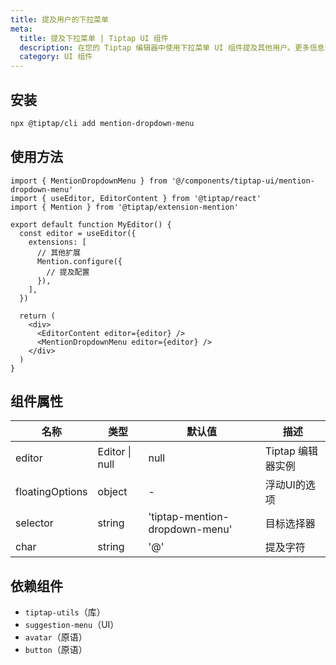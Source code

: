 ```yaml
---
title: 提及用户的下拉菜单
meta:
  title: 提及下拉菜单 | Tiptap UI 组件
  description: 在您的 Tiptap 编辑器中使用下拉菜单 UI 组件提及其他用户。更多信息请参考我们的文档！
  category: UI 组件
---
```


## 安装

```bash
npx @tiptap/cli add mention-dropdown-menu
```

## 使用方法

```tsx
import { MentionDropdownMenu } from '@/components/tiptap-ui/mention-dropdown-menu'
import { useEditor, EditorContent } from '@tiptap/react'
import { Mention } from '@tiptap/extension-mention'

export default function MyEditor() {
  const editor = useEditor({
    extensions: [
      // 其他扩展
      Mention.configure({
        // 提及配置
      }),
    ],
  })

  return (
    <div>
      <EditorContent editor={editor} />
      <MentionDropdownMenu editor={editor} />
    </div>
  )
}
```

## 组件属性

| 名称             | 类型             | 默认值                      | 描述                     |
| ---------------- | ---------------- | --------------------------- | ------------------------ |
| editor           | Editor \| null   | null                        | Tiptap 编辑器实例      |
| floatingOptions  | object           | -                           | 浮动UI的选项            |
| selector         | string           | 'tiptap-mention-dropdown-menu' | 目标选择器             |
| char             | string           | '@'                         | 提及字符                |

## 依赖组件

- `tiptap-utils`（库）
- `suggestion-menu`（UI）
- `avatar`（原语）
- `button`（原语）